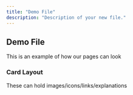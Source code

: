 ```yaml
---
title: "Demo File"
description: "Description of your new file."
---
```


## Demo File

This is an example of how our pages can look

### Card Layout

These can hold images/icons/links/explanations

<CardGroup cols={2}>
  <Card title="Markdown file - demo" icon="leaf" color="orange" href="https://github.com/topazpalgi/docs/blob/7875b5584fa948e40508886c591a5c8d4ca79ec8/v1/development/demo.mdx" img="logo/light.svg" />

  <Card title="Card 2" icon="sparkles" color="blue" img="logo/dark.svg" />
</CardGroup>

###